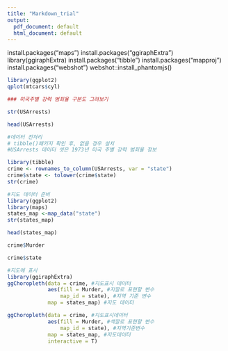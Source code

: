 ```yaml
---
title: "Markdown_trial"
output:
  pdf_document: default
  html_document: default
---
```

install.packages("maps")
install.packages("ggiraphExtra")
library(ggiraphExtra)
install.packages("tibble")
install.packages("mapproj")
install.packages("webshot")
webshot::install_phantomjs()
```r
library(ggplot2)
qplot(mtcars$cyl)
```
```r
### 미국주별 강력 범죄율 구분도 그려보기
```

```r
str(USArrests)
```
```r
head(USArrests)
```
```r
#데이터 전처리
# tibble()패키지 확인 후, 없을 경우 설치
#USArrests 데이터 셋은 1973년 미국 주별 강력 범죄율 정보
```

```r
library(tibble)
crime <- rownames_to_column(USArrests, var = "state")
crime$state <- tolower(crime$state)
str(crime)
```
```r
#지도 데이터 준비
library(ggplot2)
library(maps)
states_map <-map_data("state")
str(states_map)
```
```r
head(states_map)
```
```r
crime$Murder
```
```r
crime$state
```
```r
#지도에 표시
library(ggiraphExtra)
ggChoropleth(data = crime, #지도표시 데이터 
             aes(fill = Murder, #지깔로 표현할 변수 
                 map_id = state), #지역 기준 변수
             map = states_map) #지도 데이터 
```
```r
ggChoropleth(data = crime, #지도표시데이터
             aes(fill = Murder, #색깔로 표현할 변수 
                 map_id = state), #지역기준변수 
             map = states_map, #지도데이터 
             interactive = T)

```


